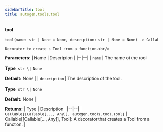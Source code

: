 ```yaml
---
sidebarTitle: tool
title: autogen.tools.tool
---
```


<code class="doc-symbol doc-symbol-heading doc-symbol-function"></code>
#### tool

```python
tool(name: str | None = None, description: str | None = None) -> Callable[[Callable[..., Any]], autogen.tools.tool.Tool]
```

    Decorator to create a Tool from a function.<br/>

<b>Parameters:</b>
| Name | Description |
|--|--|
| `name` | The name of the tool.<br/><br/>**Type:** `str \| None`<br/><br/>**Default:** None |
| `description` | The description of the tool.<br/><br/>**Type:** `str \| None`<br/><br/>**Default:** None |

<b>Returns:</b>
| Type | Description |
|--|--|
| `Callable[[Callable[..., Any]], autogen.tools.tool.Tool]` | Callable[[Callable[..., Any]], Tool]: A decorator that creates a Tool from a function. |

<br />